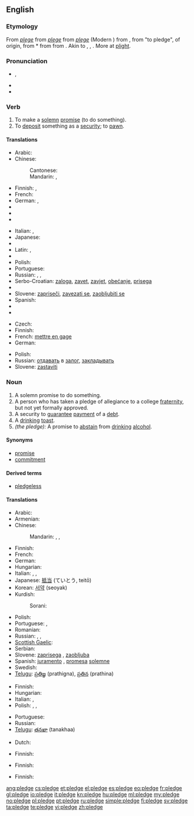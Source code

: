 {{slim-wikipedia}}
==English==

===Etymology===
From {{etyl|enm}} ''[[plege#Middle English|plege]]'' from {{etyl|xno}} ''[[plege#Anglo-Norman|plege]]'' from {{etyl|fro}} ''[[plege#Old French|plege]]'' (Modern {{etyl|fr|-}} {{term|pleige}}) from {{etyl|ML.}} {{term|plevium}}, {{term|plebium}} from {{etyl|ML.}} {{term|plebire}} "to pledge", of {{etyl|gem}} origin, from {{etyl|frk}} *{{term||plegan|to pledge, support, guarantee}} from {{proto|Germanic|plegō|responsibility, habit|lang=}} from {{proto|Indo-European|dlegh-||lang=}}. Akin to {{etyl|goh|-}} {{term|pflegan||lang=goh|to take care of, be accustomed to}}, {{etyl|osx|-}} {{term|plegan|lang=osx||to vouch for}}, {{etyl|ang|-}} {{term|pleon|lang=ang|plēon|to risk, endanger}}. More at [[plight]].

===Pronunciation===
* {{IPA|/plɛdʒ/}}, {{SAMPA|/plEdZ/}}
* {{audio|en-us-pledge.ogg|Audio (US)}}
* {{rhymes|ɛdʒ}}

===Verb===
{{en-verb|pledg|ing}}

# To make a [[solemn]] [[promise]] (to do something).
# To [[deposit]] something as a [[security]]; to [[pawn]].

====Translations====
{{trans-top|to make a solemn promise}}
* Arabic: {{rfc-tbot}}{{t|ar|تعهد|sha|alt=تَعَه{{ar-dia|tr=ta3ahhada}}دَ|sc=Arab}}
* Chinese:
*: Cantonese: {{tø|zh-yue|誓|tr=sai6|sc=Hani}}
*: {{trreq|gan}}
*: {{trreq|hak}}
*: Mandarin: {{t|cmn|發誓|sc=Hani}}, {{t|cmn|发誓|tr=fāshì|sc=Hani}}
*: {{trreq|cdo}}
*: {{trreq|nan}}
*: {{trreq|da}}
* Finnish: {{t+|fi|luvata}}, {{t+|fi|sitoutua}}
* French: {{t+|fr|promettre}}
* German: {{t-|de|zusichern}}, {{t+|de|versprechen}}
* {{trreq|he}}
* {{trreq|is}}
* {{trreq|id}}
{{trans-mid}}
* Italian: {{t|it|promettere}}, {{t|it|impegnarsi}}
* Japanese: {{t|ja|公約する|tr=kōyaku suru}}
* {{trreq|ko}}
* Latin: {{t-|la|spondere}}, {{t-|la|vovere}}
* {{trreq|ms}}
* Polish: {{t+|pl|obiecać}}
* Portuguese: {{t+|pt|prometer}}
* Russian: {{t+|ru|обещать}}, {{t+|ru|заверять}}, {{t+|ru|клясться}}
* Serbo-Croatian: [[zaloga]], [[zavet]], [[zavjet]], [[obećanje]], [[prisega]]
* {{trreq|sk}}
* Slovene: [[zapriseči]], [[zavezati se]], [[zaobljubiti se]]
* Spanish: {{t+|es|prometer}}
* {{trreq|th}}
* {{trreq|vi}}
{{trans-bottom}}

{{trans-top|to deposit something as a security; to pawn}}
* Czech: {{t|cs|zastavit}}
* Finnish: {{t-|fi|pantata}}
* French: [[mettre en gage]]
* German: {{t-|de|verpfänden}}
{{trans-mid}}
* Polish: {{t|pl|złożyć zastaw}}
* Russian: [[отдавать]] в [[залог]], [[закладывать]]
* Slovene: [[zastaviti]]
{{trans-bottom}}

===Noun===
{{en-noun}}

# A solemn promise to do something.
# A person who has taken a pledge of allegiance to a college [[fraternity]], but not yet formally approved.
# A security to [[guarantee]] [[payment]] of a [[debt]].
# A [[drinking]] [[toast]].
# ''(the pledge):'' A promise to [[abstain]] from [[drinking]] [[alcohol]].

====Synonyms====
* [[promise]]
* [[commitment]]

====Derived terms====
* [[pledgeless]]

====Translations====
{{trans-top|solemn promise}}
* Arabic: {{Arab|[[ضمان]]}} {{IPAchar|(ɖamān)}} {{m}}
* Armenian: {{t-|hy|ուխտ|tr=uxt}}
* Chinese:
*: Mandarin: {{t-|cmn|誓言|tr=shìyán|sc=Hani}}, {{t|cmn|誓詞|sc=Hani}}, {{t|cmn|誓词|tr=shìcí|sc=Hani}}
* Finnish: {{t+|fi|lupaus}}
* French: {{t+|fr|gage|m}}
* German: {{t+|de|Pfand|n}}
* Hungarian: {{t+|hu|fogadalom}}
* Italian: {{t+|it|giuramento|m}}, {{t+|it|pegno|m}}, {{t-|it|promessa solenne|f}}
* Japanese: [[抵当]] (ていとう, teitō)
* Korean: [[서약]] (seoyak)
* Kurdish:
*: Sorani: {{t|ku|په‌یمان|tr=paymAn|sc=ku-Arab}}
{{trans-mid}}
* Polish: {{t+|pl|obietnica|f}}
* Portuguese: {{t+|pt|promessa|f}}, {{t+|pt|penhor|m}}
* Romanian: {{t+|ro|legământ}}
* Russian: {{t+|ru|обет|m}}, {{t+|ru|обещание|n}}, {{t+|ru|зарок|m}}
* [[Scottish Gaelic]]: {{t-|gd|gealltanas|m|xs=Scottish Gaelic}}
* Serbian: {{t-|sr|zavet|m}}
* Slovene: [[zaprisega]] {{f}}, [[zaobljuba]] {{f}}
* Spanish: [[juramento]] {{m}}, [[promesa]] [[solemne]] {{f}}
* Swedish: {{t-|sv|underpant|c}}
* [[Telugu]]: [[ప్రతిజ్ఞ]] (prathigna), [[ప్రతిన]] (prathina)
{{trans-bottom}}

{{trans-top|security to payment}}
* Finnish: {{t+|fi|pantti}}
* Hungarian: {{t+|hu|zálog}}
* Italian: {{t+|it|avallo|m}}, {{t+|it|garanzia|f}}
* Polish: {{t|pl|depozyt|m}}, {{t|pl|kaucja|f}}, {{t|pl|zastaw|m}}
{{trans-mid}}
* Portuguese: {{t|pt|garantia|f}}
* Russian: {{t+|ru|залог|m|tr=zalóg}}
* [[Telugu]]: [[తనఖా]] (tanakhaa)
{{trans-bottom}}

{{trans-top|person who has taken a pledge of allegiance to a fraternity}}
* Dutch: {{t+|nl|schacht}}
{{trans-mid}}
* Finnish: {{t-|fi|kokelas}}
{{trans-bottom}}

{{trans-top|drinking toast}}
* Finnish: {{t|fi|maljapuhe}}
{{trans-mid}}
{{trans-bottom}}

{{trans-top|promise to abstain from drinking alcohol}}
* Finnish: {{t-|fi|raittiuslupaus}}
{{trans-mid}}
{{trans-bottom}}

[[ang:pledge]]
[[cs:pledge]]
[[et:pledge]]
[[el:pledge]]
[[es:pledge]]
[[eo:pledge]]
[[fr:pledge]]
[[gl:pledge]]
[[io:pledge]]
[[it:pledge]]
[[kn:pledge]]
[[hu:pledge]]
[[ml:pledge]]
[[my:pledge]]
[[no:pledge]]
[[pl:pledge]]
[[pt:pledge]]
[[ru:pledge]]
[[simple:pledge]]
[[fi:pledge]]
[[sv:pledge]]
[[ta:pledge]]
[[te:pledge]]
[[vi:pledge]]
[[zh:pledge]]